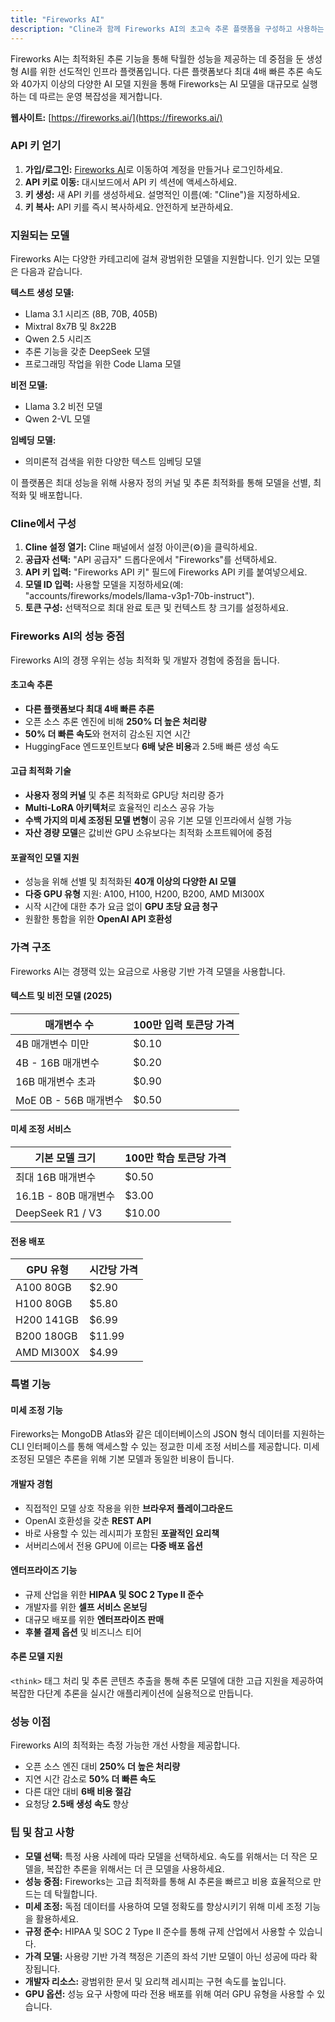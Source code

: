```yaml
---
title: "Fireworks AI"
description: "Cline과 함께 Fireworks AI의 초고속 추론 플랫폼을 구성하고 사용하는 방법을 알아보세요. 최적화된 모델과 경쟁력 있는 가격으로 최대 4배 빠른 추론 속도를 경험하세요."
---
```


Fireworks AI는 최적화된 추론 기능을 통해 탁월한 성능을 제공하는 데 중점을 둔 생성형 AI를 위한 선도적인 인프라 플랫폼입니다. 다른 플랫폼보다 최대 4배 빠른 추론 속도와 40가지 이상의 다양한 AI 모델 지원을 통해 Fireworks는 AI 모델을 대규모로 실행하는 데 따르는 운영 복잡성을 제거합니다.

**웹사이트:** [https://fireworks.ai/](https://fireworks.ai/)

### API 키 얻기

1.  **가입/로그인:** [Fireworks AI](https://fireworks.ai/)로 이동하여 계정을 만들거나 로그인하세요.
2.  **API 키로 이동:** 대시보드에서 API 키 섹션에 액세스하세요.
3.  **키 생성:** 새 API 키를 생성하세요. 설명적인 이름(예: "Cline")을 지정하세요.
4.  **키 복사:** API 키를 즉시 복사하세요. 안전하게 보관하세요.

### 지원되는 모델

Fireworks AI는 다양한 카테고리에 걸쳐 광범위한 모델을 지원합니다. 인기 있는 모델은 다음과 같습니다.

**텍스트 생성 모델:**
-   Llama 3.1 시리즈 (8B, 70B, 405B)
-   Mixtral 8x7B 및 8x22B
-   Qwen 2.5 시리즈
-   추론 기능을 갖춘 DeepSeek 모델
-   프로그래밍 작업을 위한 Code Llama 모델

**비전 모델:**
-   Llama 3.2 비전 모델
-   Qwen 2-VL 모델

**임베딩 모델:**
-   의미론적 검색을 위한 다양한 텍스트 임베딩 모델

이 플랫폼은 최대 성능을 위해 사용자 정의 커널 및 추론 최적화를 통해 모델을 선별, 최적화 및 배포합니다.

### Cline에서 구성

1.  **Cline 설정 열기:** Cline 패널에서 설정 아이콘(⚙️)을 클릭하세요.
2.  **공급자 선택:** "API 공급자" 드롭다운에서 "Fireworks"를 선택하세요.
3.  **API 키 입력:** "Fireworks API 키" 필드에 Fireworks API 키를 붙여넣으세요.
4.  **모델 ID 입력:** 사용할 모델을 지정하세요(예: "accounts/fireworks/models/llama-v3p1-70b-instruct").
5.  **토큰 구성:** 선택적으로 최대 완료 토큰 및 컨텍스트 창 크기를 설정하세요.

### Fireworks AI의 성능 중점

Fireworks AI의 경쟁 우위는 성능 최적화 및 개발자 경험에 중점을 둡니다.

#### 초고속 추론
- **다른 플랫폼보다 최대 4배 빠른 추론**
- 오픈 소스 추론 엔진에 비해 **250% 더 높은 처리량**
- **50% 더 빠른 속도**와 현저히 감소된 지연 시간
- HuggingFace 엔드포인트보다 **6배 낮은 비용**과 2.5배 빠른 생성 속도

#### 고급 최적화 기술
- **사용자 정의 커널** 및 추론 최적화로 GPU당 처리량 증가
- **Multi-LoRA 아키텍처**로 효율적인 리소스 공유 가능
- **수백 가지의 미세 조정된 모델 변형**이 공유 기본 모델 인프라에서 실행 가능
- **자산 경량 모델**은 값비싼 GPU 소유보다는 최적화 소프트웨어에 중점

#### 포괄적인 모델 지원
- 성능을 위해 선별 및 최적화된 **40개 이상의 다양한 AI 모델**
- **다중 GPU 유형** 지원: A100, H100, H200, B200, AMD MI300X
- 시작 시간에 대한 추가 요금 없이 **GPU 초당 요금 청구**
- 원활한 통합을 위한 **OpenAI API 호환성**

### 가격 구조

Fireworks AI는 경쟁력 있는 요금으로 사용량 기반 가격 모델을 사용합니다.

#### 텍스트 및 비전 모델 (2025)
| 매개변수 수 | 100만 입력 토큰당 가격 |
|---|---|
| 4B 매개변수 미만 | $0.10 |
| 4B - 16B 매개변수 | $0.20 |
| 16B 매개변수 초과 | $0.90 |
| MoE 0B - 56B 매개변수 | $0.50 |

#### 미세 조정 서비스
| 기본 모델 크기 | 100만 학습 토큰당 가격 |
|---|---|
| 최대 16B 매개변수 | $0.50 |
| 16.1B - 80B 매개변수 | $3.00 |
| DeepSeek R1 / V3 | $10.00 |

#### 전용 배포
| GPU 유형 | 시간당 가격 |
|---|---|
| A100 80GB | $2.90 |
| H100 80GB | $5.80 |
| H200 141GB | $6.99 |
| B200 180GB | $11.99 |
| AMD MI300X | $4.99 |

### 특별 기능

#### 미세 조정 기능
Fireworks는 MongoDB Atlas와 같은 데이터베이스의 JSON 형식 데이터를 지원하는 CLI 인터페이스를 통해 액세스할 수 있는 정교한 미세 조정 서비스를 제공합니다. 미세 조정된 모델은 추론을 위해 기본 모델과 동일한 비용이 듭니다.

#### 개발자 경험
- 직접적인 모델 상호 작용을 위한 **브라우저 플레이그라운드**
- OpenAI 호환성을 갖춘 **REST API**
- 바로 사용할 수 있는 레시피가 포함된 **포괄적인 요리책**
- 서버리스에서 전용 GPU에 이르는 **다중 배포 옵션**

#### 엔터프라이즈 기능
- 규제 산업을 위한 **HIPAA 및 SOC 2 Type II 준수**
- 개발자를 위한 **셀프 서비스 온보딩**
- 대규모 배포를 위한 **엔터프라이즈 판매**
- **후불 결제 옵션** 및 비즈니스 티어

#### 추론 모델 지원
`<think>` 태그 처리 및 추론 콘텐츠 추출을 통해 추론 모델에 대한 고급 지원을 제공하여 복잡한 다단계 추론을 실시간 애플리케이션에 실용적으로 만듭니다.

### 성능 이점

Fireworks AI의 최적화는 측정 가능한 개선 사항을 제공합니다.
- 오픈 소스 엔진 대비 **250% 더 높은 처리량**
- 지연 시간 감소로 **50% 더 빠른 속도**
- 다른 대안 대비 **6배 비용 절감**
- 요청당 **2.5배 생성 속도** 향상

### 팁 및 참고 사항

-   **모델 선택:** 특정 사용 사례에 따라 모델을 선택하세요. 속도를 위해서는 더 작은 모델을, 복잡한 추론을 위해서는 더 큰 모델을 사용하세요.
-   **성능 중점:** Fireworks는 고급 최적화를 통해 AI 추론을 빠르고 비용 효율적으로 만드는 데 탁월합니다.
-   **미세 조정:** 독점 데이터를 사용하여 모델 정확도를 향상시키기 위해 미세 조정 기능을 활용하세요.
-   **규정 준수:** HIPAA 및 SOC 2 Type II 준수를 통해 규제 산업에서 사용할 수 있습니다.
-   **가격 모델:** 사용량 기반 가격 책정은 기존의 좌석 기반 모델이 아닌 성공에 따라 확장됩니다.
-   **개발자 리소스:** 광범위한 문서 및 요리책 레시피는 구현 속도를 높입니다.
-   **GPU 옵션:** 성능 요구 사항에 따라 전용 배포를 위해 여러 GPU 유형을 사용할 수 있습니다.
